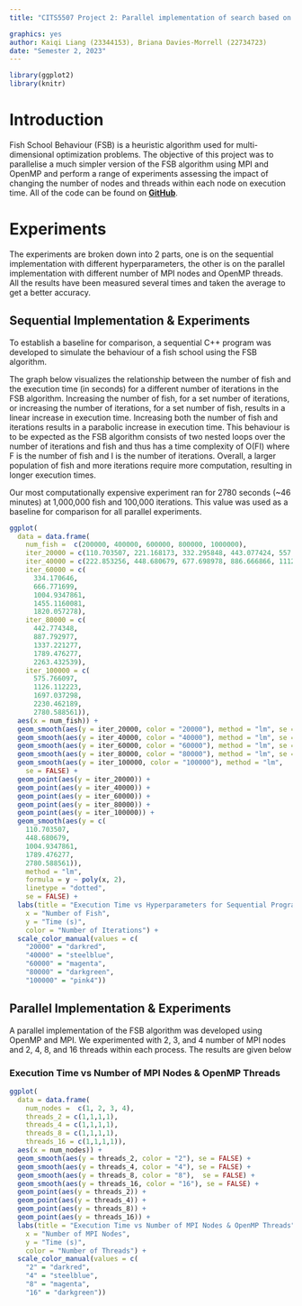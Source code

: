 ```yaml
---
title: "CITS5507 Project 2: Parallel implementation of search based on MPI and OpenMP"

graphics: yes
author: Kaiqi Liang (23344153), Briana Davies-Morrell (22734723)
date: "Semester 2, 2023"
---
```


```r
library(ggplot2)
library(knitr)
```

# Introduction

Fish School Behaviour (FSB) is a heuristic algorithm used for multi-dimensional optimization problems. The objective of this project was to parallelise a much simpler version of the FSB algorithm using MPI and OpenMP and perform a range of experiments assessing the impact of changing the number of nodes and threads within each node on execution time. All of the code can be found on [**GitHub**](https://github.com/Kaiqi-Liang/CITS5507-Project).

# Experiments

The experiments are broken down into 2 parts, one is on the sequential implementation with different hyperparameters, the other is on the parallel implementation with different number of MPI nodes and OpenMP threads. All the results have been measured several times and taken the average to get a better accuracy.

## Sequential Implementation & Experiments

To establish a baseline for comparison, a sequential C++ program was developed to simulate the behaviour of a fish school using the FSB algorithm.

The graph below visualizes the relationship between the number of fish and the execution time (in seconds) for a different number of iterations in the FSB algorithm. Increasing the number of fish, for a set number of iterations, or increasing the number of iterations, for a set number of fish, results in a linear increase in execution time. Increasing both the number of fish and iterations results in a parabolic increase in execution time. This behaviour is to be expected as the FSB algorithm consists of two nested loops over the number of iterations and fish and thus has a time complexity of O(FI) where F is the number of fish and I is the number of iterations. Overall, a larger population of fish and more iterations require more computation, resulting in longer execution times.

Our most computationally expensive experiment ran for 2780 seconds (~46 minutes) at 1,000,000 fish and 100,000 iterations. This value was used as a baseline for comparison for all parallel experiments.

```r
ggplot(
  data = data.frame(
    num_fish =  c(200000, 400000, 600000, 800000, 1000000),
    iter_20000 = c(110.703507, 221.168173, 332.295848, 443.077424, 557.648611),
    iter_40000 = c(222.853256, 448.680679, 677.698978, 886.666866, 1112.435153),
    iter_60000 = c(
      334.170646,
      666.771699,
      1004.9347861,
      1455.1160081,
      1820.057278),
    iter_80000 = c(
      442.774348,
      887.792977,
      1337.221277,
      1789.476277,
      2263.432539),
    iter_100000 = c(
      575.766097,
      1126.112223,
      1697.037298,
      2230.462189,
      2780.588561)),
  aes(x = num_fish)) +
  geom_smooth(aes(y = iter_20000, color = "20000"), method = "lm", se = FALSE) +
  geom_smooth(aes(y = iter_40000, color = "40000"), method = "lm", se = FALSE) +
  geom_smooth(aes(y = iter_60000, color = "60000"), method = "lm", se = FALSE) +
  geom_smooth(aes(y = iter_80000, color = "80000"), method = "lm", se = FALSE) +
  geom_smooth(aes(y = iter_100000, color = "100000"), method = "lm",
    se = FALSE) +
  geom_point(aes(y = iter_20000)) +
  geom_point(aes(y = iter_40000)) +
  geom_point(aes(y = iter_60000)) +
  geom_point(aes(y = iter_80000)) +
  geom_point(aes(y = iter_100000)) +
  geom_smooth(aes(y = c(
    110.703507,
    448.680679,
    1004.9347861,
    1789.476277,
    2780.588561)),
    method = "lm",
    formula = y ~ poly(x, 2),
    linetype = "dotted",
    se = FALSE) +
  labs(title = "Execution Time vs Hyperparameters for Sequential Program",
    x = "Number of Fish",
    y = "Time (s)",
    color = "Number of Iterations") +
  scale_color_manual(values = c(
    "20000" = "darkred",
    "40000" = "steelblue",
    "60000" = "magenta",
    "80000" = "darkgreen",
    "100000" = "pink4"))
```

## Parallel Implementation & Experiments

A parallel implementation of the FSB algorithm was developed using OpenMP and MPI. We experimented with 2, 3, and 4 number of MPI nodes and 2, 4, 8, and 16 threads within each process. The results are given below

### Execution Time vs Number of MPI Nodes & OpenMP Threads

```r
ggplot(
  data = data.frame(
    num_nodes =  c(1, 2, 3, 4),
    threads_2 = c(1,1,1,1),
    threads_4 = c(1,1,1,1),
    threads_8 = c(1,1,1,1),
    threads_16 = c(1,1,1,1)),
  aes(x = num_nodes)) +
  geom_smooth(aes(y = threads_2, color = "2"), se = FALSE) +
  geom_smooth(aes(y = threads_4, color = "4"), se = FALSE) +
  geom_smooth(aes(y = threads_8, color = "8"),  se = FALSE) +
  geom_smooth(aes(y = threads_16, color = "16"), se = FALSE) +
  geom_point(aes(y = threads_2)) +
  geom_point(aes(y = threads_4)) +
  geom_point(aes(y = threads_8)) +
  geom_point(aes(y = threads_16)) +
  labs(title = "Execution Time vs Number of MPI Nodes & OpenMP Threads",
    x = "Number of MPI Nodes",
    y = "Time (s)",
    color = "Number of Threads") +
  scale_color_manual(values = c(
    "2" = "darkred",
    "4" = "steelblue",
    "8" = "magenta",
    "16" = "darkgreen"))
```

